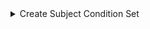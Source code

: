 
<details>
<summary>Create Subject Condition Set</summary>
<Tabs>
<TabItem value="go" label="Go">

```go
package main

import (
	"context"
	"log"

	"github.com/opentdf/platform/protocol/go/policy"
	"github.com/opentdf/platform/protocol/go/policy/subjectmapping"
	"github.com/opentdf/platform/sdk"
)

func main() {

	platformEndpoint := "http://localhost:9002"

	// Create a new client
	client, err := sdk.New(
		platformEndpoint,
		sdk.WithClientCredentials("opentdf", "secret", nil),
	)

	if err != nil {
		log.Fatal(err)
	}

	// Create Subject Condition Set

	coditionset := &subjectmapping.CreateSubjectConditionSetRequest{
		SubjectConditionSet: &subjectmapping.SubjectConditionSetCreate{
			SubjectSets: []*policy.SubjectSet{
				{
					ConditionGroups: []*policy.ConditionGroup{
						{
							BooleanOperator: policy.ConditionBooleanTypeEnum_CONDITION_BOOLEAN_TYPE_ENUM_AND,
							Conditions: []*policy.Condition{
								{
									SubjectExternalSelectorValue: ".clientId",
									Operator:                     policy.SubjectMappingOperatorEnum_SUBJECT_MAPPING_OPERATOR_ENUM_IN,
									SubjectExternalValues:        []string{"opentdf"},
								},
							},
						},
					},
				},
			},
		},
	}

	_, err = client.SubjectMapping.CreateSubjectConditionSet(context.Background(), coditionset)
	if err != nil {
		log.Fatal(err)
	}

}
```

</TabItem>
<TabItem value="java" label="Java">

```java

```

</TabItem>
<TabItem value="js" label="Javascript">

```javascript
```

</TabItem>
</Tabs>
</details>